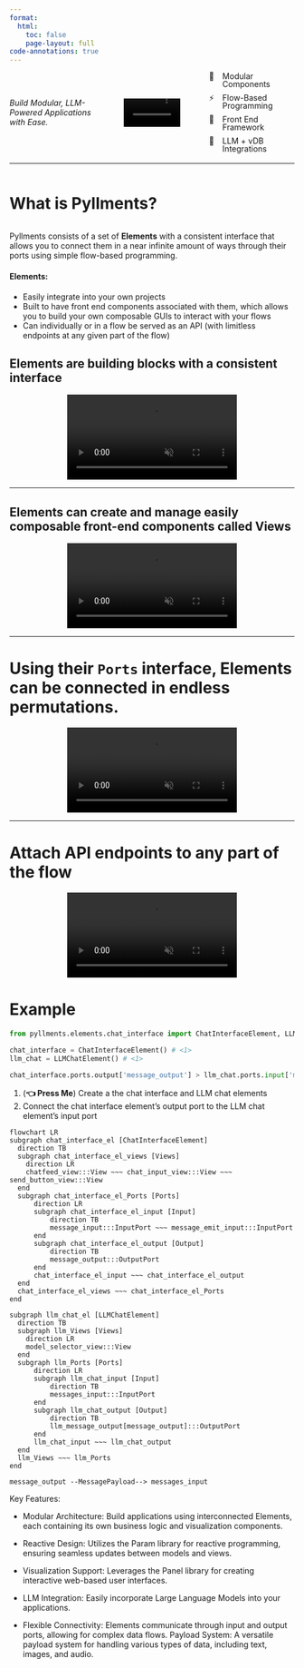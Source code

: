 ```yaml
---
format:
  html:
    toc: false
    page-layout: full
code-annotations: true
---
```



<div class="column-body" style="display: flex; justify-content: space-between; margin-bottom: 18px;">

<div style="width: 30%; display: flex; justify-content: flex-start; align-items: center;">
<i>Build Modular, LLM-Powered Applications with Ease.</i>
</div>

<div style="width: 20%; display: flex; justify-content: center; align-items: center;">
<video autoplay loop muted playsinline 
onloadstart="this.playbackRate = 4.6" 
style="display: block; max-width: 100px; margin: 0 auto;">
<source src="assets/logo/pyllments_logo_spin_300.mp4" type="video/mp4">
</video>
</div>

<div style="width: 30%; display: flex; flex-direction: column; justify-content: flex-end; align-items: flex-start; line-height: 1em;">
<div style="display: grid; grid-template-columns: 1em 1fr; gap: 0.7em;">
<div>🧩</div><div>Modular Components</div>
<div>⚡</div><div>Flow-Based Programming</div>
<div>🎨</div><div>Front End Framework</div>
<div>🔌</div><div>LLM + vDB Integrations</div>
</div>
</div>
</div>

---

::: {.columns}
# What is Pyllments?
:::

Pyllments consists of a set of **Elements** with a consistent interface that allows you to connect them in a near infinite amount of ways through their ports using simple flow-based programming.

#### Elements:
* Easily integrate into your own projects
* Built to have front end components associated with them, which allows you to build your own composable GUIs to interact with your flows
* Can individually or in a flow be served as an API (with limitless endpoints at any given part of the flow)

::: {.column-page}
# Elements are building blocks with a consistent interface
:::

<div class="column-page">
<video autoplay loop muted playsinline 
style="display: block; max-width: 100%; margin: 0 auto;" 
playbackRate="1" 
controls 
onmouseover="this.controls = true;" 
onmouseout="this.controls = false;">
<source src="assets/introduction/pyllments_intro_pg_vid1.mp4" type="video/mp4">
</video>
</div>


---

::: {.column-page}
# Elements can create and manage easily composable front-end components called Views
:::
<div class="column-page">
<video autoplay loop muted playsinline 
style="display: block; max-width: 100%; margin: 0 auto;" 
playbackRate="1" 
controls 
onmouseover="this.controls = true;" 
onmouseout="this.controls = false;">
<source src="assets/introduction/pyllments_intro_pg_vid2.mp4" type="video/mp4">
</video>
</div>

---

# Using their `Ports` interface, Elements can be connected in endless permutations.
<div class="column-page">
<video autoplay loop muted playsinline 
style="display: block; max-width: 100%; margin: 0 auto;" 
playbackRate="1" 
controls 
onmouseover="this.controls = true;" 
onmouseout="this.controls = false;">
<source src="assets/introduction/pyllments_intro_pg_vid3.mp4" type="video/mp4">
</video>
</div>

---

# Attach API endpoints to any part of the flow
<div class="column-page">
<video autoplay loop muted playsinline 
style="display: block; max-width: 100%; margin: 0 auto;" 
playbackRate="1" 
controls 
onmouseover="this.controls = true;" 
onmouseout="this.controls = false;">
<source src="assets/introduction/pyllments_intro_pg_vid4.mp4" type="video/mp4">
</video>
</div>


# Example
```python
from pyllments.elements.chat_interface import ChatInterfaceElement, LLMChatElement

chat_interface = ChatInterfaceElement() # <1>
llm_chat = LLMChatElement() # <1>

chat_interface.ports.output['message_output'] > llm_chat.ports.input['message_input'] # <2>
```
1. \(**👈 Press Me**\) Create a the chat interface and LLM chat elements 
2. Connect the chat interface element's output port to the LLM chat element's input port



```mermaid
flowchart LR
subgraph chat_interface_el [ChatInterfaceElement]
  direction TB
  subgraph chat_interface_el_views [Views]
    direction LR
    chatfeed_view:::View ~~~ chat_input_view:::View ~~~ send_button_view:::View
  end
  subgraph chat_interface_el_Ports [Ports]
      direction LR
      subgraph chat_interface_el_input [Input]
          direction TB
          message_input:::InputPort ~~~ message_emit_input:::InputPort
      end
      subgraph chat_interface_el_output [Output]
          direction TB
          message_output:::OutputPort
      end
      chat_interface_el_input ~~~ chat_interface_el_output
  end
  chat_interface_el_views ~~~ chat_interface_el_Ports
end

subgraph llm_chat_el [LLMChatElement]
  direction TB
  subgraph llm_Views [Views]
    direction LR
    model_selector_view:::View
  end
  subgraph llm_Ports [Ports]
      direction LR
      subgraph llm_chat_input [Input]
          direction TB
          messages_input:::InputPort
      end
      subgraph llm_chat_output [Output]
          direction TB
          llm_message_output[message_output]:::OutputPort
      end
      llm_chat_input ~~~ llm_chat_output
  end
  llm_Views ~~~ llm_Ports
end

message_output --MessagePayload--> messages_input
```


Key Features:

-   Modular Architecture: Build applications using interconnected Elements, each containing its own business logic and visualization components.

-   Reactive Design: Utilizes the Param library for reactive programming, ensuring seamless updates between models and views.

-   Visualization Support: Leverages the Panel library for creating interactive web-based user interfaces.

-   LLM Integration: Easily incorporate Large Language Models into your applications.

-   Flexible Connectivity: Elements communicate through input and output ports, allowing for complex data flows. Payload System: A versatile payload system for handling various types of data, including text, images, and audio.
